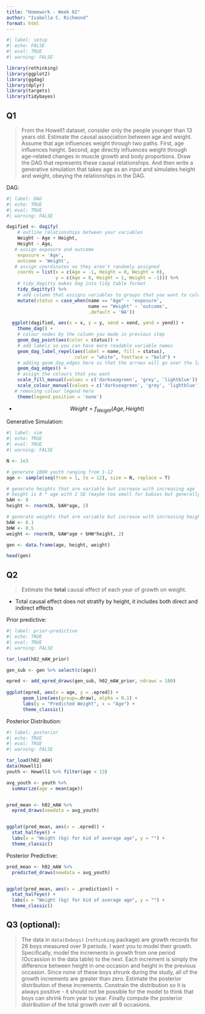 ```yaml
---
title: "Homework - Week 02"
author: "Isabella C. Richmond"
format: html
---
```


```r
#| label: setup
#| echo: FALSE
#| eval: TRUE
#| warning: FALSE

library(rethinking)
library(ggplot2)
library(ggdag)
library(dplyr)
library(targets)
library(tidybayes)
```

## Q1

> From the Howell1 dataset, consider only the people younger than 13 years old. Estimate the causal association between age and weight. Assume that age influences weight through two paths. First, age influences height. Second, age directly influences weight through age-related changes in muscle growth and body proportions. Draw the DAG that represents these causal relationships. And then write a generative simulation that takes age as an input and simulates height and weight, obeying the relationships in the DAG.

DAG:

```r
#| label: DAG
#| echo: TRUE
#| eval: TRUE
#| warning: FALSE

dagified <- dagify(
    # outline relationships between your variables
    Weight ~ Age + Height,
    Height ~ Age,
   # assign exposure and outcome
    exposure = 'Age',
    outcome = 'Weight', 
   # assign coordinates so they aren't randomly assigned
    coords = list(x = c(Age = -1, Height = 0, Weight = 0),
                  y = c(Age = 0, Height = 1, Weight = -1))) %>%
    # tidy_dagitty makes dag into tidy table format
    tidy_dagitty() %>%
    # add column that assigns variables to groups that you want to colour code
    mutate(status = case_when(name == "Age" ~ 'exposure',
                              name == "Weight" ~ 'outcome',
                              .default = 'NA'))

  ggplot(dagified, aes(x = x, y = y, xend = xend, yend = yend)) +
    theme_dag() +
    # colour nodes by the column you made in previous step
    geom_dag_point(aes(color = status)) +
    # add labels so you can have more readable variable names
    geom_dag_label_repel(aes(label = name, fill = status),
                         color = "white", fontface = "bold") +
    # adding geom_dag_edges here so that the arrows will go over the labels
    geom_dag_edges() +
    # assign the colours that you want
    scale_fill_manual(values = c('darkseagreen', 'grey', 'lightblue')) +
    scale_colour_manual(values = c('darkseagreen', 'grey', 'lightblue')) +
   # removing colour legend here
    theme(legend.position = 'none')

```

-   $$
    Weight = f_{Weight}(Age, Height) 
    $$

Generative Simulation:

```r
#| label: sim
#| echo: TRUE
#| eval: TRUE
#| warning: FALSE

N <- 1e3

# generate 1000 youth ranging from 1-12
age <- sample(seq(from = 1, to = 12), size = N, replace = T)

# generate heights that are variable but increase with increasing age 
# height is 8 * age with 2 SD (maybe too small for babies but generally okay)
bAH <- 8
height <- rnorm(N, bAH*age, 2)

# generate weights that are variable but increase with increasing height and age (but are smaller than heights)
bAW <- 0.1
bHW <- 0.5
weight <- rnorm(N, bAW*age + bHW*height, 2)

gen <- data.frame(age, height, weight)

head(gen)
```

## Q2

> Estimate the **total** causal effect of each year of growth on weight.

-   Total causal effect does not stratify by height, it includes both direct and indirect effects

Prior predictive:

```r
#| label: prior-predictive
#| echo: TRUE
#| eval: TRUE
#| warning: FALSE

tar_load(h02_mAW_prior)

gen_sub <- gen %>% select(c(age))

epred <- add_epred_draws(gen_sub, h02_mAW_prior, ndraws = 100)
    
ggplot(epred, aes(x = age, y = .epred)) +
      geom_line(aes(group=.draw), alpha = 0.1) +
      labs(y = "Predicted Weight", x = "Age") +
      theme_classic()


```

Posterior Distribution:

```r
#| label: posterior
#| echo: TRUE
#| eval: TRUE
#| warning: FALSE

tar_load(h02_mAW)
data(Howell1)
youth <- Howell1 %>% filter(age < 13)

avg_youth <- youth %>% 
  summarize(age = mean(age))


pred_mean <- h02_mAW %>% 
  epred_draws(newdata = avg_youth)


ggplot(pred_mean, aes(x = .epred)) + 
  stat_halfeye() +
  labs(x = "Weight (kg) for kid of average age", y = "") + 
  theme_classic() 
```

Posterior Predictive:

```r
pred_mean <- h02_mAW %>% 
  predicted_draws(newdata = avg_youth)


ggplot(pred_mean, aes(x = .prediction)) + 
  stat_halfeye() +
  labs(x = "Weight (kg) for kid of average age", y = "") + 
  theme_classic() 
```

## Q3 (optional):

> The data in `data(Oxboys)` (`rethinking` package) are growth records for 26 boys measured over 9 periods. I want you to model their growth. Specifically, model the increments in growth from one period (Occassion in the data table) to the next. Each increment is simply the difference between height in one occasion and height in the previous occasion. Since none of these boys shrunk during the study, all of the growth increments are greater than zero. Estimate the posterior distribution of these increments. Constrain the distribution so it is always positive - it should not be possible for the model to think that boys can shrink from year to year. Finally compute the posterior distribution of the total growth over all 9 occasions.
